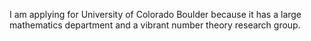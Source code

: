 I am applying for University of Colorado Boulder because it has a large mathematics department and a vibrant number theory research group.
